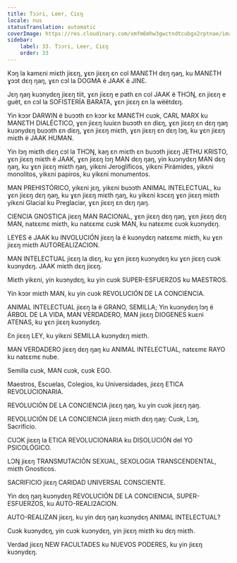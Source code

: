 ```yaml
---
title: Tɔɔri, Leer, Ciɛŋ
locale: nus
statusTranslation: automatic
coverImage: https://res.cloudinary.com/xmfm6mhw3gwctndtcubgx2rptnae/image/upload/v1740337243/small_cover_educacion_fundamental_a051170f1c.webp
sidebar:
    label: 33. Tɔɔri, Leer, Ciɛŋ
    order: 33
---
```

Kɔŋ la kamɛni miɛth jiɛɛŋ, ɣɛn jiɛɛŋ ɛn col MANƐTH dɛŋ ŋaŋ, ku MANƐTH ɣɔɔt dɛŋ ŋaŋ, ɣɛn cɔl la DOGMA ë JAAK ë JINƐ.

Jɛŋ ŋaŋ kuɔnydɛŋ jiɛɛŋ tiit, ɣɛn jiɛɛŋ e path ɛn col JAAK ë THƆŊ, ɛn jiɛɛŋ e guët, ɛn cɔl la SOFISTERÍA BARATA, ɣɛn jiɛɛŋ ɛn la wëëtdɛŋ.

Yin kɔɔr DARWIN ë buɔɔth ɛn kɔɔr kɛ MANƐTH cuɔk, CARL MARX ku MANƐTH DIALÉCTICO, ɣɛn jiɛɛŋ luuiɛn buɔɔth ɛn diɛŋ, ɣɛn jiɛɛŋ ɛn dɛŋ ŋaŋ kuɔnydɛŋ buɔɔth ɛn diɛŋ, ɣɛn jiɛɛŋ miɛth, ɣɛn jiɛɛŋ ɛn dɛŋ lɔŋ, ku ɣɛn jiɛɛŋ miɛth ë JAAK HUMAN.

Yin lɔŋ miɛth diɛŋ cɔl la THƆŊ, kaŋ ɛn miɛth ɛn buɔɔth jiɛɛŋ JETHU KRISTO, ɣɛn jiɛɛŋ miɛth ë JAAK, ɣɛn jiɛɛŋ lɔŋ MAN dɛŋ ŋaŋ, yin kuɔnydɛŋ MAN dɛŋ ŋaŋ, ku ɣɛn jiɛɛŋ miɛth ŋaŋ, yikɛni Jeroglíficos, yikɛni Pirámides, yikɛni monolitos, yikɛni papiros, ku yikɛni monumentos.

MAN PREHISTÓRICO, yikɛni jɛŋ, yikɛni buɔɔth ANIMAL INTELECTUAL, ku ɣɛn jiɛɛŋ dɛŋ ŋaŋ, ku ɣɛn jiɛɛŋ miɛth ŋaŋ, ku yikɛni kɔcɛŋ ɣɛn jiɛɛŋ miɛth yikɛni Glacial ku Preglaciar, ɣɛn jiɛɛŋ ɛn dɛŋ ŋaŋ.

CIENCIA GNOSTICA jiɛɛŋ MAN RACIONAL, ɣɛn jiɛɛŋ dɛŋ ŋaŋ, ɣɛn jiɛɛŋ dɛŋ MAN, natɛɛmɛ miɛth, ku natɛɛmɛ cuɔk MAN, ku natɛɛmɛ cuɔk kuɔnydɛŋ.

LEYES ë JAAK ku INVOLUCIÓN jiɛɛŋ la ë kuɔnydɛŋ natɛɛmɛ miɛth, ku ɣɛn jiɛɛŋ miɛth AUTOREALIZACION.

MAN INTELECTUAL jiɛɛŋ la diɛŋ, ku ɣɛn jiɛɛŋ kuɔnydɛŋ ku ɣɛn jiɛɛŋ cuɔk kuɔnydɛŋ. JAAK miɛth dɛŋ jiɛɛŋ.

Miɛth yikɛni, yin kuɔnydɛŋ, ku yin cuɔk SUPER-ESFUERZOS ku MAESTROS.

Yin kɔɔr miɛth MAN, ku yin cuɔk REVOLUCIÓN DE LA CONCIENCIA.

ANIMAL INTELECTUAL jiɛɛŋ la ë GRANO, SEMILLA; Yin kuɔnydɛŋ lɔŋ ë ÁRBOL DE LA VIDA, MAN VERDADERO, MAN jiɛɛŋ DIOGENES kuɛni ATENAS, ku ɣɛn jiɛɛŋ kuɔnydɛŋ.

Ɛn jiɛɛŋ LEY, ku yikɛni SEMILLA kuɔnydɛŋ miɛth.

MAN VERDADERO jiɛɛŋ dɛŋ ŋaŋ ku ANIMAL INTELECTUAL, natɛɛmɛ RAYO ku natɛɛmɛ nube.

Semilla cuɔk, MAN cuɔk, cuɔk EGO.

Maestros, Escuelas, Colegios, ku Universidades, jiɛɛŋ ETICA REVOLUCIONARIA.

REVOLUCIÓN DE LA CONCIENCIA jiɛɛŋ ŋaŋ, ku yin cuɔk jiɛɛŋ ŋaŋ.

REVOLUCIÓN DE LA CONCIENCIA jiɛɛŋ miɛth dɛŋ ŋaŋ: Cuɔk, Lɔŋ, Sacrificio.

CUƆK jiɛɛŋ la ETICA REVOLUCIONARIA ku DISOLUCIÓN del YO PSICOLÓGICO.

LƆŊ jiɛɛŋ TRANSMUTACIÓN SEXUAL, SEXOLOGIA TRANSCENDENTAL, miɛth Gnosticos.

SACRIFICIO jiɛɛŋ CARIDAD UNIVERSAL CONSCIENTE.

Yin dɛŋ ŋaŋ kuɔnydɛŋ REVOLUCIÓN DE LA CONCIENCIA, SUPER-ESFUERZOS, ku AUTO-REALI2ACION.

AUTO-REALIZAN jiɛɛŋ, ku yin dɛŋ ŋaŋ kuɔnydɛŋ ANIMAL INTELECTUAL?

Cuɔk kuɔnydɛŋ, yin cuɔk kuɔnydɛŋ, yin jiɛɛŋ miɛth ku dɛŋ miɛth.

Verdad jiɛɛŋ NEW FACULTADES ku NUEVOS PODERES, ku yin jiɛɛŋ kuɔnydɛŋ.

